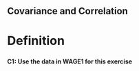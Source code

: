 ## Covariance and Correlation


# Definition

### <b> 

**C1: Use the data in WAGE1 for this exercise** 
